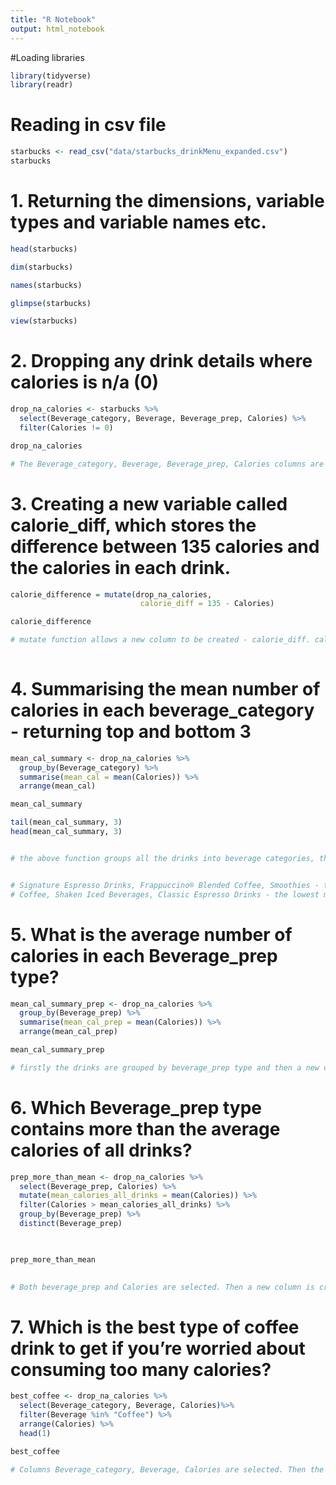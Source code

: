 ```yaml
---
title: "R Notebook"
output: html_notebook
---
```


#Loading libraries

```r
library(tidyverse)
library(readr)
```

# Reading in csv file 
```r
starbucks <- read_csv("data/starbucks_drinkMenu_expanded.csv")
starbucks
```


# 1. Returning the dimensions, variable types and variable names etc.

```r

head(starbucks)

dim(starbucks)

names(starbucks)

glimpse(starbucks)

view(starbucks)

```

# 2. Dropping any drink details where calories is n/a (0)

```r

drop_na_calories <- starbucks %>%
  select(Beverage_category, Beverage, Beverage_prep, Calories) %>% 
  filter(Calories != 0)

drop_na_calories

# The Beverage_category, Beverage, Beverage_prep, Calories columns are selected from the starbucks table. The drinks are filtered by the calories column using filter(). filter(Calories != 0) reads as return only drinks that are not 0 calories. 

```

# 3. Creating a new variable called calorie_diff, which stores the difference between 135 calories and the calories in each drink.

```r
calorie_difference = mutate(drop_na_calories, 
                             calorie_diff = 135 - Calories)

calorie_difference

# mutate function allows a new column to be created - calorie_diff. calorie_diff returns the value of 135 - Calories. 
  
```

# 4. Summarising the mean number of calories in each beverage_category - returning top and bottom 3 

```r
mean_cal_summary <- drop_na_calories %>%
  group_by(Beverage_category) %>%
  summarise(mean_cal = mean(Calories)) %>%
  arrange(mean_cal)

mean_cal_summary 

tail(mean_cal_summary, 3)
head(mean_cal_summary, 3)


# the above function groups all the drinks into beverage categories, then creates a new column called mean_cal which gives the mean calories for each category. Then the column is arranged in ascending order and tail() and head() can be used to find out the top and bottom 3 category in terms of mean calories.


# Signature Espresso Drinks, Frappuccino® Blended Coffee, Smoothies - the highest mean calories of the bev categories
# Coffee, Shaken Iced Beverages, Classic Espresso Drinks - the lowest mean calories of the bev categories


```

# 5. What is the average number of calories in each Beverage_prep type?

```r
mean_cal_summary_prep <- drop_na_calories %>%
  group_by(Beverage_prep) %>%
  summarise(mean_cal_prep = mean(Calories)) %>%
  arrange(mean_cal_prep)

mean_cal_summary_prep

# firstly the drinks are grouped by beverage_prep type and then a new column, mean_cal_prep, is created using summarise(). "mean_cal_prep" calculates the mean calories of each beverage_prep type. 

```

# 6. Which Beverage_prep type contains more than the average calories of all drinks?

```r



prep_more_than_mean <- drop_na_calories %>% 
  select(Beverage_prep, Calories) %>% 
  mutate(mean_calories_all_drinks = mean(Calories)) %>%
  filter(Calories > mean_calories_all_drinks) %>%
  group_by(Beverage_prep) %>%
  distinct(Beverage_prep)
  


prep_more_than_mean

  
# Both beverage_prep and Calories are selected. Then a new column is created using mutate which returns the mean calories of all drinks. After this, using the filter () function, all the drinks where the Calories value is greater than the mean calories of all drinks are grouped by their beverage type. Distinct() is used to remove all duplicate beverage_prep types, making it easier to read.

```


# 7. Which is the best type of coffee drink to get if you’re worried about consuming too many calories?

```r

best_coffee <- drop_na_calories %>%
  select(Beverage_category, Beverage, Calories)%>%
  filter(Beverage %in% "Coffee") %>%
  arrange(Calories) %>%
  head(1)

best_coffee

# Columns Beverage_category, Beverage, Calories are selected. Then the drinks are filtered by the Beverage column, keeping those that contain the word "Coffee". The drinks are then arranged by their calories in ascending order and then head(1) is used to return the drink with the lowest Calories value.

```











